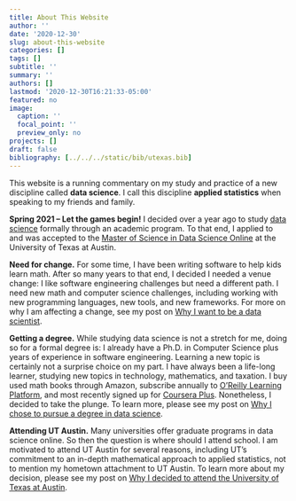 ```yaml
---
title: About This Website
author: ''
date: '2020-12-30'
slug: about-this-website
categories: []
tags: []
subtitle: ''
summary: ''
authors: []
lastmod: '2020-12-30T16:21:33-05:00'
featured: no
image:
  caption: ''
  focal_point: ''
  preview_only: no
projects: []
draft: false
bibliography: [../../../static/bib/utexas.bib]
---
```


This website is a running commentary on my study and practice of a new discipline called **data science**. I call this discipline **applied statistics** when speaking to my friends and family.

**Spring 2021 -- Let the games begin!** I decided over a year ago to study [data science](/post/why-i-want-to-be-a-data-scientist/) formally through an academic program. To that end, I applied to and was accepted to the [Master of Science in Data Science Online](http://ms-datascience.utexas.edu/) at the University of Texas at Austin. 

**Need for change.** For some time, I have been writing software to help kids learn math. After so many years to that end, I decided I needed a venue change: I like software engineering challenges but need a different path. I need new math and computer science challenges, including working with new programming languages, new tools, and new frameworks. For more on why I am affecting a change, see my post on [Why I want to be a data scientist](post/why-i-want-to-be-a-data-scientist/).

**Getting a degree.** While studying data science is not a stretch for me, doing so for a formal degree is: I already have a Ph.D. in Computer Science plus years of experience in software engineering. Learning a new topic is certainly not a surprise choice on my part. I have always been a life-long learner, studying new topics in technology, mathematics, and taxation. I buy used math books through Amazon, subscribe annually to [O'Reilly Learning Platform](https://www.oreilly.com/online-learning/), and most recently signed up for [Coursera Plus](https://www.coursera.org/courseraplus). Nonetheless, I decided to take the plunge. To learn more, please see my post on [Why I chose to pursue a degree in data science](post/why-i-decided-to-pursue-a-degree-in-data-science/).

**Attending UT Austin.** Many universities offer graduate programs in data science online. So then the question is where should I attend school. I am motivated to attend UT Austin for several reasons, including UT's commitment to an in-depth mathematical approach to applied statistics, not to mention my hometown attachment to UT Austin. To learn more about my decision, please see my post on [Why I decided to attend the University of Texas at Austin](/post/why-i-decided-to-attend-the-university-of-texas-at-austin/).
